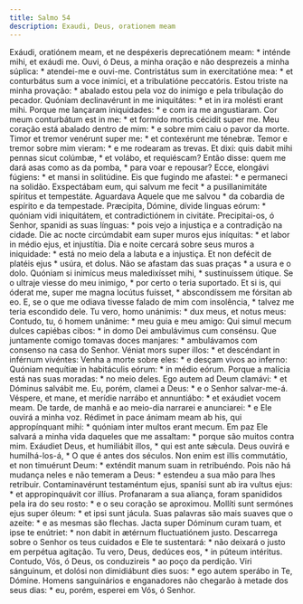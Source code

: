 ```yaml
---
title: Salmo 54
description: Exaudi, Deus, orationem meam
---
```


<div class="side-by-side not-content">
  <span>
    Exáudi, oratiónem meam, et ne despéxeris deprecatiónem meam: * inténde mihi,
    et exáudi me.
  </span>
  <span>
    Ouvi, ó Deus, a minha oração e não desprezeis a minha súplica: * atendei-me
    e ouvi-me.
  </span>
  <span>
    Contristátus sum in exercitatióne mea: * et conturbátus sum a voce inimíci,
    et a tribulatióne peccatóris.
  </span>
  <span>
    Estou triste na minha provação: * abalado estou pela voz do inimigo e pela
    tribulação do pecador.
  </span>
  <span>
    Quóniam declinavérunt in me iniquitátes: * et in ira molésti erant mihi.
  </span>
  <span>
    Porque me lançaram iniquidades: * e com ira me angustiaram.
  </span>
  <span>
    Cor meum conturbátum est in me: * et formído mortis cécidit super me.
  </span>
  <span>
    Meu coração está abalado dentro de mim: * e sobre mim caiu o pavor da morte.
  </span>
  <span>
    Timor et tremor venérunt super me: * et contexérunt me ténebræ.
  </span>
  <span>
    Temor e tremor sobre mim vieram: * e me rodearam as trevas.
  </span>
  <span>
    Et dixi: quis dabit mihi pennas sicut colúmbæ, * et volábo, et requiéscam?
  </span>
  <span>
    Então disse: quem me dará asas como as da pomba, * para voar e repousar?
  </span>
  <span>
    Ecce, elongávi fúgiens: * et mansi in solitúdine.
  </span>
  <span>
    Eis que fugindo me afastei: * e permaneci na solidão.
  </span>
  <span>
    Exspectábam eum, qui salvum me fecit * a pusillanimitáte spíritus et
    tempestáte.
  </span>
  <span>
    Aguardava Aquele que me salvou * da cobardia de espírito e da tempestade.
  </span>
  <span>
    Præcípita, Dómine, dívide linguas eórum: * quóniam vidi iniquitátem, et
    contradictiónem in civitáte.
  </span>
  <span>
    Precipitai-os, ó Senhor, spanidi as suas línguas: * pois vejo a injustiça e
    a contradição na cidade.
  </span>
  <span>
    Die ac nocte circúmdabit eam super muros ejus iníquitas: * et labor in médio
    ejus, et injustítia.
  </span>
  <span>
    Dia e noite cercará sobre seus muros a iniquidade: * está no meio dela a
    labuta e a injustiça.
  </span>
  <span>
    Et non defécit de platéis ejus * usúra, et dolus.
  </span>
  <span>
    Não se afastam das suas praças * a usura e o dolo.
  </span>
  <span>
    Quóniam si inimícus meus maledixísset mihi, * sustinuíssem útique.
  </span>
  <span>
    Se o ultraje viesse do meu inimigo, * por certo o teria suportado.
  </span>
  <span>
    Et si is, qui óderat me, super me magna locútus fuísset, * abscondíssem me
    fórsitan ab eo.
  </span>
  <span>
    E, se o que me odiava tivesse falado de mim com insolência, * talvez me
    teria escondido dele.
  </span>
  <span>
    Tu vero, homo unánimis: * dux meus, et notus meus:
  </span>
  <span>
    Contudo, tu, ó homem unânime: * meu guia e meu amigo:
  </span>
  <span>
    Qui simul mecum dulces capiébas cibos: * in domo Dei ambulávimus cum
    consénsu.
  </span>
  <span>
    Que juntamente comigo tomavas doces manjares: * ambulávamos com consenso na
    casa do Senhor.
  </span>
  <span>
    Véniat mors super illos: * et descéndant in inférnum vivéntes:
  </span>
  <span>
    Venha a morte sobre eles: * e desçam vivos ao inferno:
  </span>
  <span>
    Quóniam nequítiæ in habitáculis eórum: * in médio eórum.
  </span>
  <span>
    Porque a malícia está nas suas moradas: * no meio deles.
  </span>
  <span>
    Ego autem ad Deum clamávi: * et Dóminus salvábit me.
  </span>
  <span>
    Eu, porém, clamei a Deus: * e o Senhor salvar-me-á.
  </span>
  <span>
    Véspere, et mane, et merídie narrábo et annuntiábo: * et exáudiet vocem
    meam.
  </span>
  <span>
    De tarde, de manhã e ao meio-dia narrarei e anunciarei: * e Ele ouvirá a
    minha voz.
  </span>
  <span>
    Rédimet in pace ánimam meam ab his, qui appropínquant mihi: * quóniam inter
    multos erant mecum.
  </span>
  <span>
    Em paz Ele salvará a minha vida daqueles que me assaltam: * porque são
    muitos contra mim.
  </span>
  <span>
    Exáudiet Deus, et humiliábit illos, * qui est ante sǽcula.
  </span>
  <span>
    Deus ouvirá e humilhá-los-á, * O que é antes dos séculos.
  </span>
  <span>
    Non enim est illis commutátio, et non timuérunt Deum: * exténdit manum suam
    in retribuéndo.
  </span>
  <span>
    Pois não há mudança neles e não temeram a Deus: * estendeu a sua mão para
    lhes retribuir.
  </span>
  <span>
    Contaminavérunt testaméntum ejus, spanísi sunt ab ira vultus ejus: * et
    appropinquávit cor illíus.
  </span>
  <span>
    Profanaram a sua aliança, foram spanididos pela ira do seu rosto: * e o seu
    coração se aproximou.
  </span>
  <span>
    Mollíti sunt sermónes ejus super óleum: * et ipsi sunt jácula.
  </span>
  <span>
    Suas palavras são mais suaves que o azeite: * e as mesmas são flechas.
  </span>
  <span>
    Jacta super Dóminum curam tuam, et ipse te enútriet: * non dabit in ætérnum
    fluctuatiónem justo.
  </span>
  <span>
    Descarrega sobre o Senhor os teus cuidados e Ele te sustentará: * não
    deixará o justo em perpétua agitação.
  </span>
  <span>
    Tu vero, Deus, dedúces eos, * in púteum intéritus.
  </span>
  <span>
    Contudo, Vós, ó Deus, os conduzireis * ao poço da perdição.
  </span>
  <span>
    Viri sánguinum, et dolósi non dimidiábunt dies suos: * ego autem sperábo in
    Te, Dómine.
  </span>
  <span>
    Homens sanguinários e enganadores não chegarão à metade dos seus dias: * eu,
    porém, esperei em Vós, ó Senhor.
  </span>
</div>
